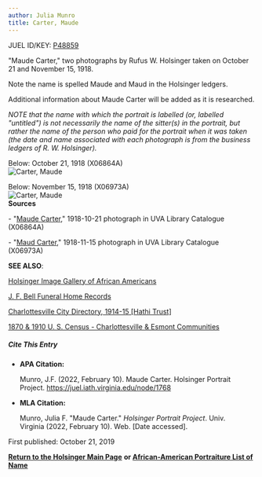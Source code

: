 ```yaml
---
author: Julia Munro
title: Carter, Maude
---
```

JUEL ID/KEY: [P48859](http://juel.iath.virginia.edu/public_person?person=48859 "P48859")

"Maude Carter," two photographs by Rufus W. Holsinger taken on October 21 and November 15, 1918. 

Note the name is spelled Maude and Maud in the Holsinger ledgers.

Additional information about Maude Carter will be added as it is researched.

_NOTE that the name with which the portrait is labelled (or, labelled "untitled") is not necessarily the name of the sitter(s) in the portrait, but rather the name of the person who paid for the portrait when it was taken (the date and name associated with each photograph is from the business ledgers of R. W. Holsinger)._ 

Below: October 21, 1918 (X06864A)  
![Carter, Maude](https://iiif.lib.virginia.edu/iiif/uva-lib:1049906/full/778,561/0/default.jpg "Carter, Maude")

Below: November 15, 1918 (X06973A)  
![Carter, Maude](https://iiif.lib.virginia.edu/iiif/uva-lib:1050070/full/778,561/0/default.jpg "Carter, Maude")   
**Sources**

\- "[Maude Carter](https://search.lib.virginia.edu/catalog/uva-lib:1049906#?c=0&m=0&s=0&cv=0&xywh=0%2C-93%2C3984%2C2954 "Maude Carter")," 1918-10-21 photograph in UVA Library Catalogue (X06864A) 

\- "[Maud Carter](https://search.lib.virginia.edu/catalog/uva-lib:1050070#?c=0&m=0&s=0&cv=0&xywh=0%2C-41%2C3958%2C2935 "Maud Carter")," 1918-11-15 photograph in UVA Library Catalogue (X06973A) 

**SEE ALSO**:

[Holsinger Image Gallery of African Americans](http://rwholsingerphotos.org/images.php "Holsinger Image Gallery of African Americans")

[J. F. Bell Funeral Home Records](http://www2.vcdh.virginia.edu/afam/raceandplace/perl_scripts/funeral_search.html "J. F. Bell Funeral Home Database")

[Charlottesville City Directory, 1914-15 \[Hathi Trust\]](https://catalog.hathitrust.org/Record/101954103 "Charlottesville City Directory, 1914-15") 

[1870 & 1910 U. S. Census - Charlottesville & Esmont Communities](http://www2.vcdh.virginia.edu/afam/raceandplace/census/search_both.html "1870 & 1910 U. S. Census: Charlottesville and Esmont Communities")

##### **Cite This Entry**

*   **APA Citation:**
    
    Munro, J.F. (2022, February 10). Maude Carter. Holsinger Portrait Project. https://juel.iath.virginia.edu/node/1768
    
*   **MLA Citation:**
    
    Munro, Julia F. "Maude Carter." _Holsinger Portrait Project_. Univ. Virginia (2022, February 10). Web. \[Date accessed\].
    

  
First published: October 21, 2019    

[**Return to the Holsinger Main Page**](http://juel.iath.virginia.edu/node/980) **or [African-American Portraiture List of Name](http://juel.iath.virginia.edu/node/996)**